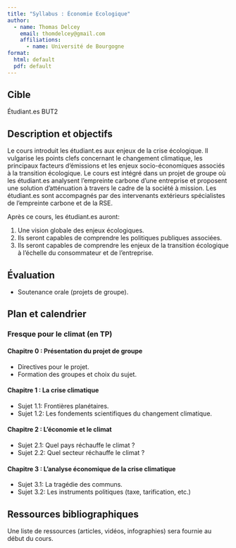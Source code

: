 ```yaml
---
title: "Syllabus : Économie Ecologique"
author:
  - name: Thomas Delcey
    email: thomdelcey@gmail.com
    affiliations:
      - name: Université de Bourgogne
format:
  html: default 
  pdf: default
---
```



## Cible

Étudiant.es BUT2

## Description et objectifs

Le cours introduit les étudiant.es aux enjeux de la crise écologique. Il vulgarise les points clefs concernant le changement climatique,  les principaux facteurs d'émissions et les enjeux socio-économiques associés à la transition écologique. Le cours est intégré dans un projet de groupe où les étudiant.es analysent l'empreinte carbone d'une entreprise et proposent une solution d'atténuation à travers le cadre de la société à mission. Les étudiant.es sont accompagnés par des intervenants extérieurs spécialistes de l'empreinte carbone et de la RSE. 


Après ce cours, les étudiant.es auront:

1. Une vision globale des enjeux écologiques. 
2. Ils seront capables de comprendre les politiques publiques associées.
3. Ils seront capables de comprendre les enjeux de la transition écologique à l'échelle du consommateur et de l'entreprise.


## Évaluation

- Soutenance orale (projets de groupe).

## Plan et calendrier 

### Fresque pour le climat (en TP)

#### Chapitre 0 : Présentation du projet de groupe

- Directives pour le projet.
- Formation des groupes et choix du sujet.

#### Chapitre 1 : La crise climatique

- Sujet 1.1: Frontières planétaires. 
- Sujet 1.2: Les fondements scientifiques du changement climatique.

#### Chapitre 2 : L’économie et le climat

- Sujet 2.1: Quel pays réchauffe le climat ? 
- Sujet 2.2: Quel secteur réchauffe le climat ? 

#### Chapitre 3 : L’analyse économique de la crise climatique

- Sujet 3.1: La tragédie des communs.
- Sujet 3.2: Les instruments politiques (taxe, tarification, etc.)


## Ressources bibliographiques

Une liste de ressources (articles, vidéos, infographies) sera fournie au début du cours. 

